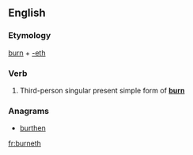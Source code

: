 ==English==

===Etymology===
[[burn]] + [[-eth]]

===Verb===
{{en-verb form}}

# {{context|archaic}} Third-person singular present simple form of '''[[burn]]'''

===Anagrams===
* [[burthen#English|burthen]]

[[fr:burneth]]